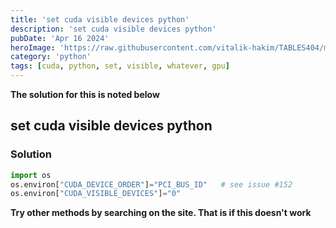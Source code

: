 ```yaml
---
title: 'set cuda visible devices python'
description: 'set cuda visible devices python'
pubDate: 'Apr 16 2024'
heroImage: 'https://raw.githubusercontent.com/vitalik-hakim/TABLES404/main/error_b/python.jpg'
category: 'python'
tags: [cuda, python, set, visible, whatever, gpu]
---
```


**The solution for this is noted below**

## set cuda visible devices python

### Solution

```python
import os
os.environ["CUDA_DEVICE_ORDER"]="PCI_BUS_ID"   # see issue #152
os.environ["CUDA_VISIBLE_DEVICES"]="0"
```

**Try other methods by searching on the site. That is if this doesn't work**
